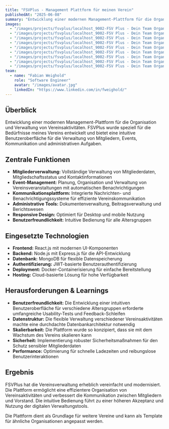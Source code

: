 ---
title: "FSVPlus - Management Plattform für meinen Verein"
publishedAt: "2025-06-08"
summary: "Entwicklung einer modernen Management-Plattform für die Organisation und Verwaltung von Vereinsaktivitäten."
images:
  - "/images/projects/fsvplus/localhost_9002-FSV Plus - Dein Team Organisiert-cvscreenshot.png"
  - "/images/projects/fsvplus/localhost_9002-FSV Plus - Dein Team Organisiert-cvscreenshot (2).png"
  - "/images/projects/fsvplus/localhost_9002-FSV Plus - Dein Team Organisiert-cvscreenshot (3).png"
  - "/images/projects/fsvplus/localhost_9002-FSV Plus - Dein Team Organisiert-cvscreenshot (4).png"
  - "/images/projects/fsvplus/localhost_9002-FSV Plus - Dein Team Organisiert-cvscreenshot (5).png"
  - "/images/projects/fsvplus/localhost_9002-FSV Plus - Dein Team Organisiert-cvscreenshot (6).png"
  - "/images/projects/fsvplus/localhost_9002-FSV Plus - Dein Team Organisiert-cvscreenshot (7).png"
  - "/images/projects/fsvplus/localhost_9002-FSV Plus - Dein Team Organisiert-cvscreenshot (8).png"
  - "/images/projects/fsvplus/localhost_9002-FSV Plus - Dein Team Organisiert-cvscreenshot (9).png"
team:
  - name: "Fabian Weighold"
    role: "Software Engineer"
    avatar: "/images/avatar.jpg"
    linkedIn: "https://www.linkedin.com/in/fweighold/"
---

## Überblick

Entwicklung einer modernen Management-Plattform für die Organisation und Verwaltung von Vereinsaktivitäten. FSVPlus wurde speziell für die Bedürfnisse meines Vereins entwickelt und bietet eine intuitive Benutzeroberfläche für die Verwaltung von Mitgliedern, Events, Kommunikation und administrativen Aufgaben.

## Zentrale Funktionen

- **Mitgliederverwaltung:** Vollständige Verwaltung von Mitgliederdaten, Mitgliedschaftsstatus und Kontaktinformationen
- **Event-Management:** Planung, Organisation und Verwaltung von Vereinsveranstaltungen mit automatischen Benachrichtigungen
- **Kommunikationsplattform:** Integrierte Nachrichten- und Benachrichtigungssysteme für effiziente Vereinskommunikation
- **Administrative Tools:** Dokumentenverwaltung, Beitragsverwaltung und Berichtswesen
- **Responsive Design:** Optimiert für Desktop und mobile Nutzung
- **Benutzerfreundlichkeit:** Intuitive Bedienung für alle Altersgruppen

## Eingesetzte Technologien

- **Frontend:** React.js mit modernen UI-Komponenten
- **Backend:** Node.js mit Express.js für die API-Entwicklung
- **Datenbank:** MongoDB für flexible Datenspeicherung
- **Authentifizierung:** JWT-basierte Benutzerauthentifizierung
- **Deployment:** Docker-Containerisierung für einfache Bereitstellung
- **Hosting:** Cloud-basierte Lösung für hohe Verfügbarkeit

## Herausforderungen & Learnings

- **Benutzerfreundlichkeit:** Die Entwicklung einer intuitiven Benutzeroberfläche für verschiedene Altersgruppen erforderte umfangreiche Usability-Tests und Feedback-Schleifen
- **Datenstruktur:** Die flexible Verwaltung verschiedener Vereinsaktivitäten machte eine durchdachte Datenbankarchitektur notwendig
- **Skalierbarkeit:** Die Plattform wurde so konzipiert, dass sie mit dem Wachstum des Vereins skalieren kann
- **Sicherheit:** Implementierung robuster Sicherheitsmaßnahmen für den Schutz sensibler Mitgliederdaten
- **Performance:** Optimierung für schnelle Ladezeiten und reibungslose Benutzerinteraktionen

## Ergebnis

FSVPlus hat die Vereinsverwaltung erheblich vereinfacht und modernisiert. Die Plattform ermöglicht eine effizientere Organisation von Vereinsaktivitäten und verbessert die Kommunikation zwischen Mitgliedern und Vorstand. Die intuitive Bedienung führt zu einer höheren Akzeptanz und Nutzung der digitalen Verwaltungstools.

Die Plattform dient als Grundlage für weitere Vereine und kann als Template für ähnliche Organisationen angepasst werden.